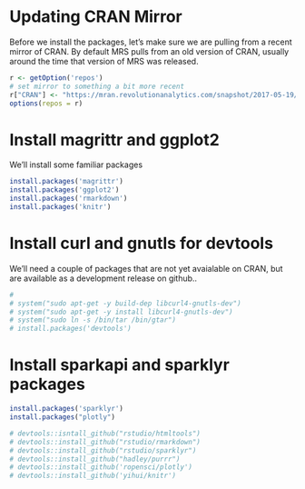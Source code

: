 # Updating CRAN Mirror

Before we install the packages, let's make sure we are pulling from a recent mirror of CRAN. By default MRS pulls from an old version of CRAN, usually around the time that version of MRS was released.

```r

r <- getOption('repos')
# set mirror to something a bit more recent
r["CRAN"] <- "https://mran.revolutionanalytics.com/snapshot/2017-05-19/"
options(repos = r)


```


# Install magrittr and ggplot2 

We'll install some familiar packages

```r

install.packages('magrittr')
install.packages('ggplot2')
install.packages('rmarkdown')
install.packages('knitr')

```



# Install curl and gnutls for devtools

We'll need a couple of packages that are not yet avaialable on CRAN, but are available as a development release on github..

```r
# 
# system("sudo apt-get -y build-dep libcurl4-gnutls-dev")
# system("sudo apt-get -y install libcurl4-gnutls-dev")
# system("sudo ln -s /bin/tar /bin/gtar")
# install.packages('devtools')

```



# Install sparkapi and sparklyr packages 

```r


install.packages('sparklyr')
install.packages("plotly")

# devtools::isntall_github("rstudio/htmltools")
# devtools::install_github("rstudio/rmarkdown")
# devtools::install_github("rstudio/sparklyr")
# devtools::install_github("hadley/purrr")
# devtools::install_github('ropensci/plotly')
# devtools::install_github('yihui/knitr')

```

